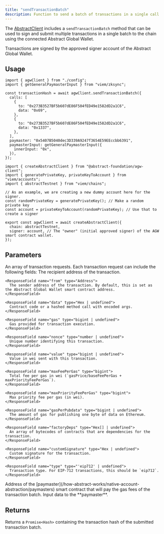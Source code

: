 ```yaml
---
title: "sendTransactionBatch"
description: Function to send a batch of transactions in a single call using the connected Abstract Global Wallet.
---
```


The [AbstractClient](/abstract-global-wallet/agw-client/createAbstractClient)
includes a `sendTransactionBatch` method that can be used to sign and submit multiple transactions in a single batch to the chain using the connected Abstract Global Wallet.

Transactions are signed by the approved signer account of the Abstract Global Wallet.

## Usage

<CodeGroup>

```tsx example.ts
import { agwClient } from "./config";
import { getGeneralPaymasterInput } from "viem/zksync";

const transactionHash = await agwClient.sendTransactionBatch({
  calls: [
    {
      to: "0x273B3527BF5b607dE86F504fED49e1582dD2a1C6",
      data: "0x69",
    },
    {
      to: "0x273B3527BF5b607dE86F504fED49e1582dD2a1C6",
      data: "0x1337",
    },
  ],
  paymaster: "0x5407B5040dec3D339A9247f3654E59EEccbb6391",
  paymasterInput: getGeneralPaymasterInput({
    innerInput: "0x",
  }),
});
```

```tsx config.ts
import { createAbstractClient } from "@abstract-foundation/agw-client";
import { generatePrivateKey, privateKeyToAccount } from "viem/accounts";
import { abstractTestnet } from "viem/chains";

// As an example, we are creating a new dummy account here for the signer.
const randomPrivateKey = generatePrivateKey(); // Make a random private key
const account = privateKeyToAccount(randomPrivateKey); // Use that to create a signer

export const agwClient = await createAbstractClient({
  chain: abstractTestnet,
  signer: account, // The "owner" (initial approved signer) of the AGW smart contract wallet.
});
```

</CodeGroup>

## Parameters

<ResponseField name="calls" type="Array<TransactionRequest>">
  An array of transaction requests. Each transaction request can include the following fields:

  <Expandable title="Transaction Request Fields">
    <ResponseField name="to" type="Address | null | undefined">
      The recipient address of the transaction.
    </ResponseField>

    <ResponseField name="from" type="Address">
      The sender address of the transaction. By default, this is set as the Abstract Global Wallet smart contract address.
    </ResponseField>

    <ResponseField name="data" type="Hex | undefined">
      Contract code or a hashed method call with encoded args.
    </ResponseField>

    <ResponseField name="gas" type="bigint | undefined">
      Gas provided for transaction execution.
    </ResponseField>

    <ResponseField name="nonce" type="number | undefined">
      Unique number identifying this transaction.
    </ResponseField>

    <ResponseField name="value" type="bigint | undefined">
      Value in wei sent with this transaction.
    </ResponseField>

    <ResponseField name="maxFeePerGas" type="bigint">
      Total fee per gas in wei (`gasPrice/baseFeePerGas + maxPriorityFeePerGas`).
    </ResponseField>

    <ResponseField name="maxPriorityFeePerGas" type="bigint">
      Max priority fee per gas (in wei).
    </ResponseField>

    <ResponseField name="gasPerPubdata" type="bigint | undefined">
      The amount of gas for publishing one byte of data on Ethereum.
    </ResponseField>

    <ResponseField name="factoryDeps" type="Hex[] | undefined">
      An array of bytecodes of contracts that are dependencies for the transaction.
    </ResponseField>

    <ResponseField name="customSignature" type="Hex | undefined">
      Custom signature for the transaction.
    </ResponseField>

    <ResponseField name="type" type="'eip712' | undefined">
      Transaction type. For EIP-712 transactions, this should be `eip712`.
    </ResponseField>

  </Expandable>
</ResponseField>

<ResponseField name="paymaster" type="Account | Address">
  Address of the
  [paymaster](/how-abstract-works/native-account-abstraction/paymasters) smart
  contract that will pay the gas fees of the transaction batch.
</ResponseField>

<ResponseField name="paymasterInput" type="Hex">
  Input data to the **paymaster**.
</ResponseField>

## Returns

Returns a `Promise<Hash>` containing the transaction hash of the submitted transaction batch.
